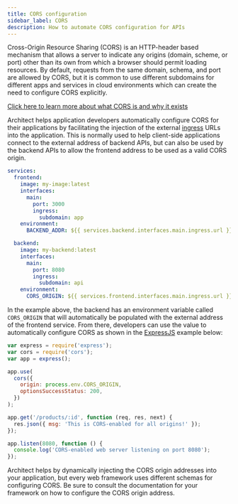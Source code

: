 ```yaml
---
title: CORS configuration
sidebar_label: CORS
description: How to automate CORS configuration for APIs
---
```


Cross-Origin Resource Sharing (CORS) is an HTTP-header based mechanism that allows a server to
indicate any origins (domain, scheme, or port) other than its own from which a browser should permit
loading resources. By default, requests from the same domain, schema, and port are allowed by CORS,
but it is common to use different subdomains for different apps and services in cloud environments
which can create the need to configure CORS explicitly.

[Click here to learn more about what CORS is and why it exists](https://developer.mozilla.org/en-US/docs/Web/HTTP/CORS)

Architect helps application developers automatically configure CORS for their applications by
facilitating the injection of the external [ingress](../../../docs/02-components/05-ingresses.mdx)
URLs into the application. This is normally used to help client-side applications connect to the
external address of backend APIs, but can also be used by the backend APIs to allow the frontend
address to be used as a valid CORS origin.

```yaml architect.yml
services:
  frontend:
    image: my-image:latest
    interfaces:
      main:
        port: 3000
        ingress:
          subdomain: app
    environment:
      BACKEND_ADDR: ${{ services.backend.interfaces.main.ingress.url }}

  backend:
    image: my-backend:latest
    interfaces:
      main:
        port: 8080
        ingress:
          subdomain: api
    environment:
      CORS_ORIGIN: ${{ services.frontend.interfaces.main.ingress.url }}
```

In the example above, the backend has an environment variable called `CORS_ORIGIN` that will
automatically be populated with the external address of the frontend service. From there, developers
can use the value to automatically configure CORS as shown in the
[ExpressJS](https://expressjs.com/) example below:

```js
var express = require('express');
var cors = require('cors');
var app = express();

app.use(
  cors({
    origin: process.env.CORS_ORIGIN,
    optionsSuccessStatus: 200,
  })
);

app.get('/products/:id', function (req, res, next) {
  res.json({ msg: 'This is CORS-enabled for all origins!' });
});

app.listen(8080, function () {
  console.log('CORS-enabled web server listening on port 8080');
});
```

Architect helps by dynamically injecting the CORS origin addresses into your application, but every
web framework uses different schemas for configuring CORS. Be sure to consult the documentation for
your framework on how to configure the CORS origin address.
